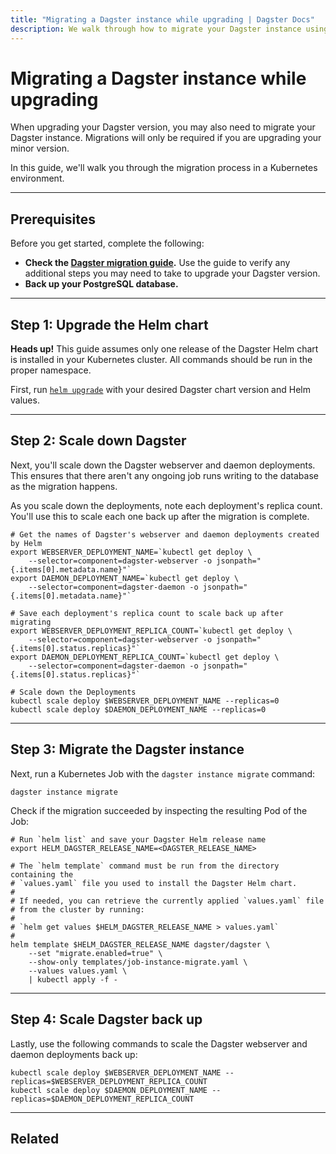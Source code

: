 ```yaml
---
title: "Migrating a Dagster instance while upgrading | Dagster Docs"
description: We walk through how to migrate your Dagster instance using a Kubernetes Job from the Helm chart.
---
```


# Migrating a Dagster instance while upgrading

When upgrading your Dagster version, you may also need to migrate your Dagster instance. Migrations will only be required if you are upgrading your minor version.

In this guide, we'll walk you through the migration process in a Kubernetes environment.

---

## Prerequisites

Before you get started, complete the following:

- **Check the [Dagster migration guide](https://docs.dagster.io/migration).** Use the guide to verify any additional steps you may need to take to upgrade your Dagster version.
- **Back up your PostgreSQL database.**

---

## Step 1: Upgrade the Helm chart

<Note>
  <strong>Heads up!</strong> This guide assumes only one release of the Dagster
  Helm chart is installed in your Kubernetes cluster. All commands should be run
  in the proper namespace.
</Note>

First, run [`helm upgrade`](https://helm.sh/docs/helm/helm_upgrade/) with your desired Dagster chart version and Helm values.

---

## Step 2: Scale down Dagster

Next, you'll scale down the Dagster webserver and daemon deployments. This ensures that there aren't any ongoing job runs writing to the database as the migration happens.

As you scale down the deployments, note each deployment's replica count. You'll use this to scale each one back up after the migration is complete.

```shell
# Get the names of Dagster's webserver and daemon deployments created by Helm
export WEBSERVER_DEPLOYMENT_NAME=`kubectl get deploy \
    --selector=component=dagster-webserver -o jsonpath="{.items[0].metadata.name}"`
export DAEMON_DEPLOYMENT_NAME=`kubectl get deploy \
    --selector=component=dagster-daemon -o jsonpath="{.items[0].metadata.name}"`

# Save each deployment's replica count to scale back up after migrating
export WEBSERVER_DEPLOYMENT_REPLICA_COUNT=`kubectl get deploy \
    --selector=component=dagster-webserver -o jsonpath="{.items[0].status.replicas}"`
export DAEMON_DEPLOYMENT_REPLICA_COUNT=`kubectl get deploy \
    --selector=component=dagster-daemon -o jsonpath="{.items[0].status.replicas}"`

# Scale down the Deployments
kubectl scale deploy $WEBSERVER_DEPLOYMENT_NAME --replicas=0
kubectl scale deploy $DAEMON_DEPLOYMENT_NAME --replicas=0
```

---

## Step 3: Migrate the Dagster instance

Next, run a Kubernetes Job with the `dagster instance migrate` command:

```shell
dagster instance migrate
```

Check if the migration succeeded by inspecting the resulting Pod of the Job:

```shell
# Run `helm list` and save your Dagster Helm release name
export HELM_DAGSTER_RELEASE_NAME=<DAGSTER_RELEASE_NAME>

# The `helm template` command must be run from the directory containing the
# `values.yaml` file you used to install the Dagster Helm chart.
#
# If needed, you can retrieve the currently applied `values.yaml` file
# from the cluster by running:
#
# `helm get values $HELM_DAGSTER_RELEASE_NAME > values.yaml`
#
helm template $HELM_DAGSTER_RELEASE_NAME dagster/dagster \
    --set "migrate.enabled=true" \
    --show-only templates/job-instance-migrate.yaml \
    --values values.yaml \
    | kubectl apply -f -
```

---

## Step 4: Scale Dagster back up

Lastly, use the following commands to scale the Dagster webserver and daemon deployments back up:

```shell
kubectl scale deploy $WEBSERVER_DEPLOYMENT_NAME --replicas=$WEBSERVER_DEPLOYMENT_REPLICA_COUNT
kubectl scale deploy $DAEMON_DEPLOYMENT_NAME --replicas=$DAEMON_DEPLOYMENT_REPLICA_COUNT
```

---

## Related

<ArticleList>
  <ArticleListItem
    title="Deploying with Helm"
    href="/deployment/guides/kubernetes/deploying-with-helm"
  ></ArticleListItem>
  <ArticleListItem
    title="Deploying with Celery using Helm"
    href="/deployment/guides/kubernetes/deploying-with-helm-advanced"
  ></ArticleListItem>
  <ArticleListItem
    title="Customizing Kubernetes deployments"
    href="/deployment/guides/kubernetes/customizing-your-deployment"
  ></ArticleListItem>
  <ArticleListItem
    title="All deployment guides"
    href="/deployment/guides/kubernetes"
  ></ArticleListItem>
</ArticleList>
